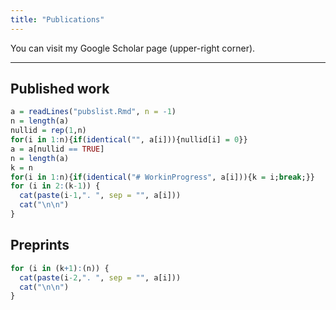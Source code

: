 ---
title: "Publications"
--- 

You can visit my Google Scholar page (upper-right corner).

***

## Published work
 
```{r, results='asis', echo=FALSE, comment=FALSE}
a = readLines("pubslist.Rmd", n = -1)
n = length(a)
nullid = rep(1,n)
for(i in 1:n){if(identical("", a[i])){nullid[i] = 0}}
a = a[nullid == TRUE] 
n = length(a)
k = n
for(i in 1:n){if(identical("# WorkinProgress", a[i])){k = i;break;}}
for (i in 2:(k-1)) { 
  cat(paste(i-1,". ", sep = "", a[i]))
  cat("\n\n")
}
```


## Preprints

```{r, results='asis', echo=FALSE, comment=FALSE}
for (i in (k+1):(n)) {
  cat(paste(i-2,". ", sep = "", a[i]))
  cat("\n\n")
}
```
